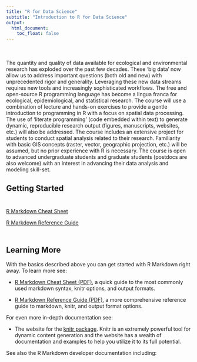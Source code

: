 ```yaml
---
title: "R for Data Science"
subtitle: "Introduction to R for Data Science"
output:
  html_document:
    toc_float: false
---
```


<style type="text/css">
.title {
  display: visible;
}

#getting-started img {
  margin-right: 10px;
}

</style>

<div class="row" style="padding-top: 20px;">
<div class="col-sm-6">

The quantity and quality of data available for ecological and environmental research has exploded over the past few decades. These ‘big data’ now allow us to address important questions (both old and new) with unprecedented rigor and generality.  Leveraging these new data streams requires new tools and increasingly sophisticated workflows. The free and open-source R programming language has become a lingua franca for ecological, epidemiological, and statistical research.  The course will use a combination of lecture and hands-on exercises to provide a gentle introduction to programming in R with a focus on spatial data processing.  The use of ‘literate programming’ (code embedded within text) to generate dynamic, reproducible research output (figures, manuscripts, websites, etc.) will also be addressed. The course includes an extensive project for students to conduct spatial analysis related to their research. Familiarity with basic GIS concepts (raster, vector, geographic projection, etc.) will be assumed, but no prior experience with R is necessary.  The course is open to advanced undergraduate students and graduate students (postdocs are also welcome) with an interest in advancing their data analysis and modeling skill-set. 

</div>
<div class="col-sm-6">


</div>
</div>

## Getting Started

<div style="height: 10px;"></div>

[R Markdown Cheat Sheet](http://www.rstudio.com/wp-content/uploads/2016/03/rmarkdown-cheatsheet-2.0.pdf)

[R Markdown Reference Guide](http://www.rstudio.com/wp-content/uploads/2015/03/rmarkdown-reference.pdf)

<div style="height: 10px;"></div>

## Learning More

<div class="row">
<div class="col-sm-10">

With the basics described above you can get started with R Markdown right away. To learn more see:

* [R Markdown Cheat Sheet (PDF)](http://www.rstudio.com/wp-content/uploads/2015/02/rmarkdown-cheatsheet.pdf), a quick guide to the most commonly used markdown syntax, knitr options, and output formats.

* [R Markdown Reference Guide (PDF)](http://www.rstudio.com/wp-content/uploads/2015/03/rmarkdown-reference.pdf), a more comprehensive reference guide to markdown, knitr, and output format options.

For even more in-depth documentation see:

* The website for the [knitr package](http://yihui.name/knitr/). Knitr is an extremely powerful tool for dynamic content generation and the website has a wealth of documentation and examples to help you utilize it to its full potential.

See also the R Markdown developer documentation including:


</div>
</div>

